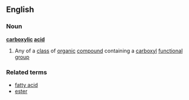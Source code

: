 ==English==
===Noun===
{{wikipedia}}
'''[[carboxylic]] [[acid]]'''
#{{chemistry}} Any of a [[class]] of [[organic]] [[compound]] containing a [[carboxyl]] [[functional group]]
===Related terms===
*[[fatty acid]]
*[[ester]]